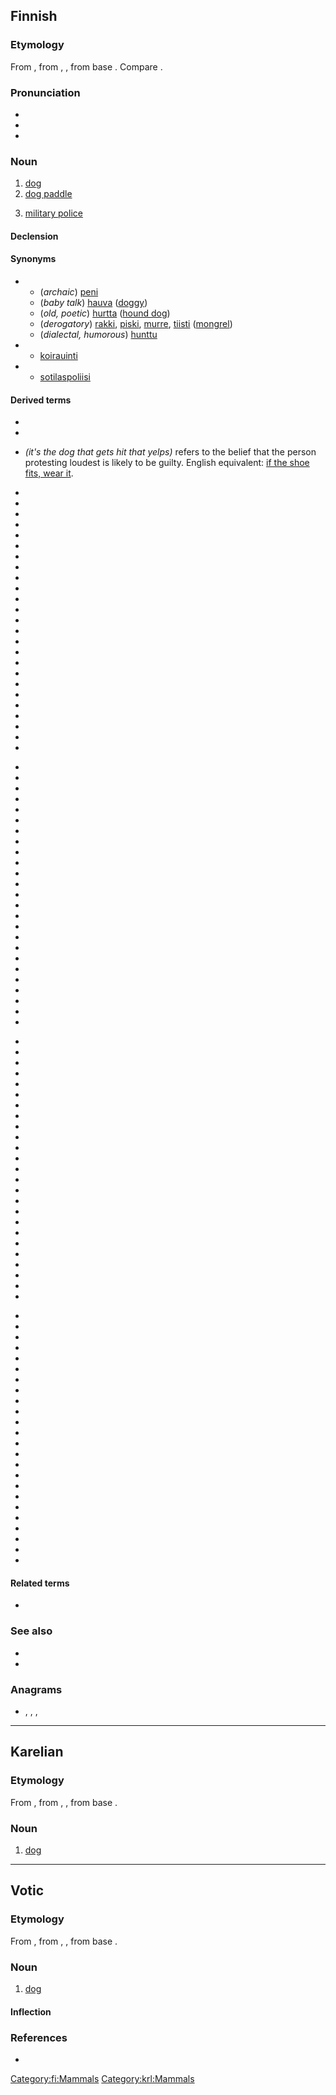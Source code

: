 ==Finnish==
{{wikipedia|lang=fi}}

===Etymology===
From {{inh|fi|fiu-fin-pro|*koira}}, from {{etyl|urj-pro|fi}} {{m|urj-pro|*kojra}}, {{m|urj-pro|*kojera}}, from {{etyl|urj-pro|fi}} base {{m|urj-pro|*koj(e)-||male, human}}. Compare {{m|fi|koiras}}.

===Pronunciation===
* {{fi-IPA}}
* {{rhymes|lang=fi|oirɑ}}
* {{hyphenation|koi|ra|lang=fi}}

===Noun===
{{fi-noun}}

# [[dog]]
# [[dog paddle]] {{gloss|swimming stroke}}
# {{lb|fi|military slang}} [[military police]]

====Declension====
{{fi-decl-koira|koir|||a}}

====Synonyms====
* {{sense|dog}}
** (''archaic'') [[peni]]
** (''baby talk'') [[hauva]] ([[doggy]])
** (''old, poetic'') [[hurtta]] ([[hound dog]])
** (''derogatory'') [[rakki]], [[piski]], [[murre]], [[tiisti]] ([[mongrel]])
** (''dialectal, humorous'') [[hunttu]]
* {{sense|swimming stroke}}
** [[koirauinti]]
* {{sense|military police}}
** [[sotilaspoliisi]]

====Derived terms====
* {{l|fi|koiramainen}}
* {{l|fi|koiruus}}
* {{l|fi|se koira älähtää, johon kalikka kalahtaa}} ''(it's the dog that gets hit that yelps)'' refers to the belief that the person protesting loudest is likely to be guilty. English equivalent: [[if the shoe fits, wear it]].
{{rel-top4|compounds}}
* {{l|fi|ajokoira}}
* {{l|fi|bernhardinkoira}}
* {{l|fi|dalmatiankoira}}
* {{l|fi|eskimokoira}}
* {{l|fi|faraokoira}}
* {{l|fi|hirvikoira}}
* {{l|fi|homekoira}}
* {{l|fi|huumekoira}}
* {{l|fi|jälkikoira}}
* {{l|fi|jäniskoira}}
* {{l|fi|kahlekoira}}
* {{l|fi|kanakoira}}
* {{l|fi|karhukoira}}
* {{l|fi|kiinanpalatsikoira}}
* {{l|fi|koiraeläin}}
* {{l|fi|koiraemo}}
* {{l|fi|koirakilpailu}}
* {{l|fi|koirakoulu}}
* {{l|fi|koiralauma}}
* {{l|fi|koiranelämä}}
* {{l|fi|koiranheinä}}
* {{l|fi|koiranheisi}}
* {{l|fi|koiranilma}}
* {{l|fi|koirankarva}}
* {{l|fi|koirankasvattaja}}
{{rel-mid4}}
* {{l|fi|koirankeksi}}
* {{l|fi|koirankieli}}
* {{l|fi|koirankirppu}}
* {{l|fi|koirankoppi}}
* {{l|fi|koirankorva}}
* {{l|fi|koirankuje}}
* {{l|fi|koirankuri}}
* {{l|fi|koiranköynnös}}
* {{l|fi|koiranleuka}}
* {{l|fi|koirannauris}}
* {{l|fi|koiranpenikka}}
* {{l|fi|koiranpensas}}
* {{l|fi|koiranpentu}}
* {{l|fi|koiranpommi}}
* {{l|fi|koiranputki}}
* {{l|fi|koiranuinti}}
* {{l|fi|koiranuni}}
* {{l|fi|koiranvahti}}
* {{l|fi|koiranvirka}}
* {{l|fi|koiranäyttely}}
* {{l|fi|koirapoliisi}}
* {{l|fi|koirapuisto}}
* {{l|fi|koirarotu}}
* {{l|fi|koirasusi}}
* {{l|fi|koiratarha}}
{{rel-mid4}}
* {{l|fi|koiravahti}}
* {{l|fi|koiravaljakko}}
* {{l|fi|koiravero}}
* {{l|fi|kulkukoira}}
* {{l|fi|kuulokoira}}
* {{l|fi|käyttökoira}}
* {{l|fi|kääpiökoira}}
* {{l|fi|lahokoira}}
* {{l|fi|laiskakoira}}
* {{l|fi|laivakoira}}
* {{l|fi|lapinkoira}}
* {{l|fi|lapinporokoira}}
* {{l|fi|lintukoira}}
* {{l|fi|luolakoira}}
* {{l|fi|malmikoira}}
* {{l|fi|maltankoira}}
* {{l|fi|metsästyskoira}}
* {{l|fi|mäyräkoira}}
* {{l|fi|newfoundlandinkoira}}
* {{l|fi|opaskoira}}
* {{l|fi|paimenkoira}}
* {{l|fi|palveluskoira}}
* {{l|fi|pelastuskoira}}
* {{l|fi|pentukoira}}
* {{l|fi|perhoskoira}}
{{rel-mid4}}
* {{l|fi|poikakoira}}
* {{l|fi|poliisikoira}}
* {{l|fi|pommikoira}}
* {{l|fi|porokoira}}
* {{l|fi|pyreneittenkoira}}
* {{l|fi|rakkikoira}}
* {{l|fi|rauniokoira}}
* {{l|fi|rotukoira}}
* {{l|fi|samojedinkoira}}
* {{l|fi|seurakoira}}
* {{l|fi|sotakoira}}
* {{l|fi|supikoira}}
* {{l|fi|susikoira}}
* {{l|fi|sylikoira}}
* {{l|fi|tyttökoira}}
* {{l|fi|uroskoira}}
* {{l|fi|vahtikoira}}
* {{l|fi|vainukoira}}
* {{l|fi|vartiokoira}}
* {{l|fi|verikoira}}
* {{l|fi|vetokoira}}
* {{l|fi|vihikoira}}
* {{l|fi|villakoira}}
* {{l|fi|vinttikoira}}
{{rel-bottom}}

====Related terms====
* {{l|fi|koiras}}

===See also===
* {{l|fi|narttu}}
* {{l|fi|penikka}}

===Anagrams===
* {{l|fi|Kairo}}, {{l|fi|kiroa}}, {{l|fi|koria}}, {{l|fi|okria}}

[[Category:fi:Mammals]]

----

==Karelian==

===Etymology===
From {{inh|krl|fiu-fin-pro|*koira}}, from {{etyl|urj-pro|krl}} {{m|urj-pro|*kojra}}, {{m|urj-pro|*kojera}}, from {{etyl|urj-pro|krl}} base {{m|urj-pro|*koj(e)-||male, human}}.

===Noun===
{{krl-noun}}

# [[dog]]

[[Category:krl:Mammals]]

----

==Votic==

===Etymology===
From {{inh|vot|fiu-fin-pro|*koira}}, from {{etyl|urj-pro|vot}} {{m|urj-pro|*kojra}}, {{m|urj-pro|*kojera}}, from {{etyl|urj-pro|vot}} base {{m|urj-pro|*koj(e)-||male, human}}.

===Noun===
{{vot-noun|koiraa|koiraa}}

# [[dog]]

====Inflection====
{{vot-decl|koira|koiraa|koiraa|koiraa|koiraz|koirass|koiralõ|koirall|koiralt|koirassi|koirana|koiraka|koiralõssa|koirad|koirõje|koirõit|koirõisõ|koirõiz|koirõiss|koirõilõ|koirõil|koirõlt|koirõissi|koirõina|koirõika|koirõilõssa}}

===References===
* {{R:vot:VKS}}

{{topics|vot|Canids}}